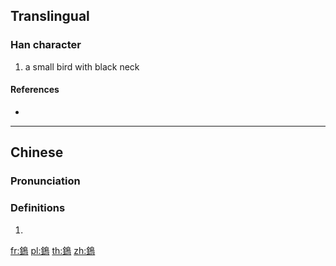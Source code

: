 {{character info/new}}
==Translingual==

===Han character===
{{Han char|rn=196|rad=鳥|as=08|sn=19|four=|canj=CHAF}}

# a small bird with black neck

====References====
* {{Han ref|kx=1492.070|dkj=47008|dj=2022.160|hdz=74641.110|uh=9D6D|ud=40301}}

----

==Chinese==
{{zh-forms}}

===Pronunciation===
{{zh-pron
|m=qín
|c=kam4
|c-t=
|g=
|h=pfs=
|j=
|md=
|mn=
|mn-t=
|w=
|x=
|mc=y
|oc=y
|cat=n
}}

===Definitions===
{{zh-hanzi}}

# {{rfdef|lang=zh}}

[[fr:鵭]]
[[pl:鵭]]
[[th:鵭]]
[[zh:鵭]]